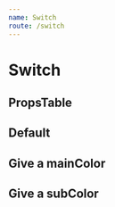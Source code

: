 ```yaml
---
name: Switch
route: /switch
---
```




# Switch

## PropsTable
<PropsTable of={SwitchPropsTable} />

## Default

<Playground>
  <Switch
    item={{
      label: 'label',
      value: 'value',
    }}
    checked
  />
  <Switch
    item={{
      label: 'label',
      value: 'value',
    }}
    subColor='#000'
    checked
  />
</Playground>

## Give a mainColor

<Playground>
  <Switch
    item={{
      label: 'label',
      value: 'value',
    }}
    mainColor='danger'
    checked
  />
  <Switch
    item={{
      label: 'label',
      value: 'value',
    }}
    mainColor='primary'
    checked
  />
  <Switch
    item={{
      label: 'label',
      value: 'value',
    }}
    mainColor='light_gray'
    checked
  />
  <Switch
    item={{
      label: 'label',
      value: 'value',
    }}
    mainColor='#41FF2B'
    checked
  />
</Playground>

## Give a subColor

<Playground>
  <Switch
    item={{
      label: 'label',
      value: 'value',
    }}
    mainColor='danger'
    subColor='dark_gray'
    checked
  />
  <Switch
    item={{
      label: 'label',
      value: 'value',
    }}
    mainColor='primary'
    subColor='gray'
    checked
  />
  <Switch
    item={{
      label: 'label',
      value: 'value',
    }}
    mainColor='light_gray'
    subColor='purple'
    checked
  />
  <Switch
    item={{
      label: 'label',
      value: 'value',
    }}
    mainColor='#41FF2B'
    subColor='#000'
    checked
  />
</Playground>
